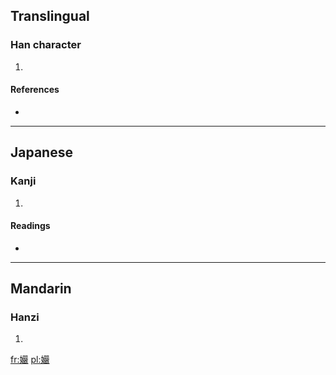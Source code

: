 ==Translingual==

===Han character===
{{Han char|rn=38|rad=女|as=20|sn=23|four=4644<sub>8</sub>|canj=女口口大 (VRRK)}}

# {{defn|Han|sort=女20}}

====References====
* {{Han ref|kx=0274.270|dkj=06916|dj=0543.030|hdz=21091.170|uh=5B4D|ud=23373|bh=F7D5|bd=63445}}

----

==Japanese==

===Kanji===
{{ja-kanji|grade=|rs=女20}}

# {{defn|Japanese|sort=女20}}

====Readings====
* {{ja-readings|on=[[げん]] (gen), [[ごん]] (gon)|kun=}}

----

==Mandarin==

===Hanzi===
{{cmn-hanzi|pin=[[yán]] ([[yan2]]), [[zi]] ([[zi5]])|wg=[[yen2|yen<sup>2</sup>]], [[tzu5|tzu<sup>5</sup>]]}}

# {{defn|Mandarin|sort=女20}}

[[fr:孍]]
[[pl:孍]]